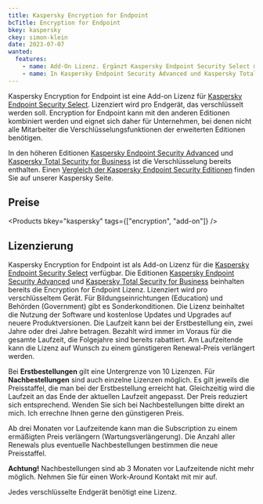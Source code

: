 ```yaml
---
title: Kaspersky Encryption for Endpoint
bcTitle: Encryption for Endpoint
bkey: kaspersky
ckey: simon-klein
date: 2023-07-07
wanted:
  features:
    - name: Add-On Lizenz. Ergänzt Kaspersky Endpoint Security Select mit Funktionen zur Verschlüsselung
    - name: In Kaspersky Endpoint Security Advanced und Kaspersky Total Security for Business bereits enthalten
---
```


<Intro>

Kaspersky Encryption for Endpoint ist eine Add-on Lizenz für [Kaspersky Endpoint Security Select](/hersteller/kaspersky/endpoint-security-select/). Lizenziert wird pro Endgerät, das verschlüsselt werden soll. Encryption for Endpoint kann mit den anderen Editionen kombiniert werden und eignet sich daher für Unternehmen, bei denen nicht alle Mitarbeiter die Verschlüsselungsfunktionen der erweiterten Editionen benötigen.

</Intro>

<TOC />

In den höheren Editionen [Kaspersky Endpoint Security Advanced](/hersteller/kaspersky/endpoint-security-advanced/) und [Kaspersky Total Security for Business](/hersteller/kaspersky/total-security-for-business/) ist die Verschlüsselung bereits enthalten. Einen [Vergleich der Kaspersky Endpoint Security Editionen](/hersteller/kaspersky/#vergleich-der-kaspersky-security-lösungen) finden Sie auf unserer Kaspersky Seite.


## Preise

<Products bkey="kaspersky" tags={["encryption", "add-on"]} />


## Lizenzierung

Kaspersky Encryption for Endpoint ist als Add-on Lizenz für die [Kaspersky Endpoint Security Select](/hersteller/kaspersky/endpoint-security-select/) verfügbar. Die Editionen [Kaspersky Endpoint Security Advanced](/hersteller/kaspersky/endpoint-security-advanced/) und [Kaspersky Total Security for Business](/hersteller/kaspersky/total-security-for-business/) beinhalten bereits die Encryption for Endpoint Lizenz. Lizenziert wird pro verschlüsseltem Gerät. Für Bildungseinrichtungen (Education) und Behörden (Government) gibt es Sonderkonditionen. Die Lizenz beinhaltet die Nutzung der Software und kostenlose Updates und Upgrades auf neuere Produktversionen. Die Laufzeit kann bei der Erstbestellung ein, zwei Jahre oder drei Jahre betragen. Bezahlt wird immer im Voraus für die gesamte Laufzeit, die Folgejahre sind bereits rabattiert. Am Laufzeitende kann die Lizenz auf Wunsch zu einem günstigeren Renewal-Preis verlängert werden.

Bei **Erstbestellungen** gilt eine Untergrenze von 10 Lizenzen. Für **Nachbestellungen** sind auch einzelne Lizenzen möglich. Es gilt jeweils die Preisstaffel, die man bei der Erstbestellung erreicht hat. Gleichzeitig wird die Laufzeit an das Ende der aktuellen Laufzeit angepasst. Der Preis reduziert sich entsprechend. Wenden Sie sich bei Nachbestellungen bitte direkt an mich. Ich errechne Ihnen gerne den günstigeren Preis.

Ab drei Monaten vor Laufzeitende kann man die Subscription zu einem ermäßigten Preis verlängern (Wartungsverlängerung). Die Anzahl aller Renewals plus eventuelle Nachbestellungen bestimmen die neue Preisstaffel.

**Achtung!** Nachbestellungen sind ab 3 Monaten vor Laufzeitende nicht mehr möglich. Nehmen Sie für einen Work-Around Kontakt mit mir auf.

Jedes verschlüsselte Endgerät benötigt eine Lizenz.
